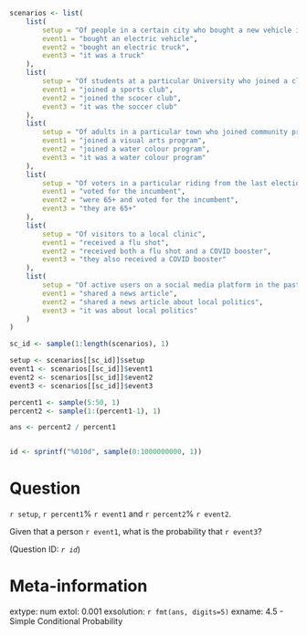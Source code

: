 ```r

scenarios <- list(
    list(
        setup = "Of people in a certain city who bought a new vehicle in the past year",
        event1 = "bought an electric vehicle",
        event2 = "bought an electric truck",
        event3 = "it was a truck"
    ),
    list(
        setup = "Of students at a particular University who joined a club in the past year",
        event1 = "joined a sports club",
        event2 = "joined the scocer club",
        event3 = "it was the soccer club"
    ),
    list(
        setup = "Of adults in a particular town who joined community programs this year",
        event1 = "joined a visual arts program",
        event2 = "joined a water colour program",
        event3 = "it was a water colour program"
    ),
    list(
        setup = "Of voters in a particular riding from the last election",
        event1 = "voted for the incumbent",
        event2 = "were 65+ and voted for the incumbent",
        event3 = "they are 65+"
    ),
    list(
        setup = "Of visitors to a local clinic",
        event1 = "received a flu shot",
        event2 = "received both a flu shot and a COVID booster",
        event3 = "they also received a COVID booster"
    ),
    list(
        setup = "Of active users on a social media platform in the past week",
        event1 = "shared a news article",
        event2 = "shared a news article about local politics",
        event3 = "it was about local politics"
    )    
)

sc_id <- sample(1:length(scenarios), 1)

setup <- scenarios[[sc_id]]$setup
event1 <- scenarios[[sc_id]]$event1
event2 <- scenarios[[sc_id]]$event2
event3 <- scenarios[[sc_id]]$event3

percent1 <- sample(5:50, 1)
percent2 <- sample(1:(percent1-1), 1)

ans <- percent2 / percent1


id <- sprintf("%010d", sample(0:1000000000, 1))

```



Question
========
`r setup`, `r percent1`% `r event1` and `r percent2`% `r event2`. 

Given that a person `r event1`, what is the probability that `r event3`? 

(Question ID: *`r id`*)

Meta-information
================
extype: num
extol: 0.001
exsolution: `r fmt(ans, digits=5)`
exname: 4.5 - Simple Conditional Probability